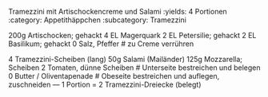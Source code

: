 Tramezzini mit Artischockencreme und Salami
:yields: 4 Portionen
:category: Appetithäppchen
:subcategory: Tramezzini


200g Artischocken; gehackt
4 EL Magerquark
2 EL Petersilie; gehackt
2 EL Basilikum; gehackt
0 Salz, Pfeffer
# zu Creme verrühren

4 Tramezzini-Scheiben (lang)
50g Salami (Mailänder)
125g Mozzarella; Scheiben
2 Tomaten, dünne Scheiben
# Unterseite bestreichen und belegen
0 Butter / Oliventapenade
# Obeseite bestreichen und auflegen, zuschneiden
---
1 Portion = 2 Tramezzini-Dreiecke (belegt)